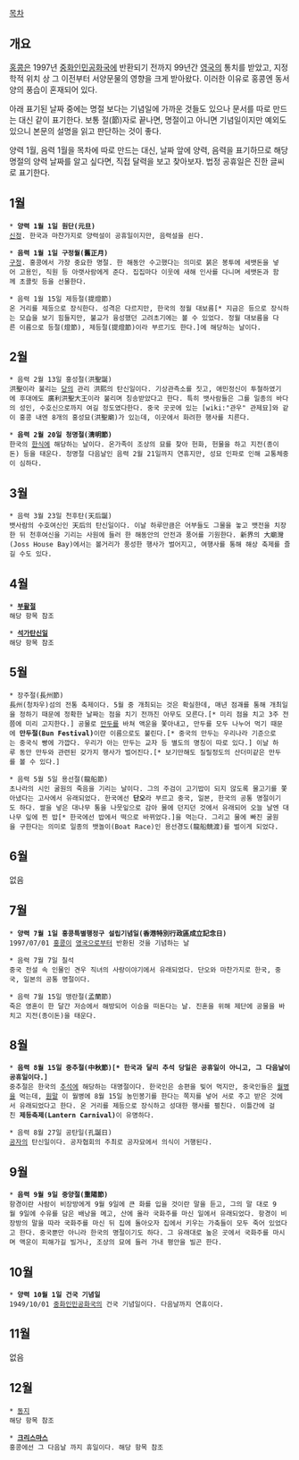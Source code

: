 [[목차]]

== 개요 ==
[[홍콩]]은 1997년 [[중화인민공화국]]에 반환되기 전까지 99년간 [[영국]]의 통치를 받았고, 지정학적 위치 상 그 이전부터 서양문물의 영향을 크게 받아왔다. 이러한 이유로 홍콩엔 동서양의 풍습이 혼재되어 있다.

아래 표기된 날짜 중에는 명절 보다는 기념일에 가까운 것들도 있으나 문서를 따로 만드는 대신 같이 표기한다. 보통 절(節)자로 끝나면, 명절이고 아니면 기념일이지만 예외도 있으니 본문의 설명을 읽고 판단하는 것이 좋다. 

양력 1월, 음력 1월을 목차에 따로 만드는 대신, 날짜 앞에 양력, 음력을 표기하므로 해당 명절의 양력 날짜를 알고 싶다면, 직접 달력을 보고 찾아보자. 법정 공휴일은 진한 글씨로 표기한다. 

== 1월 ==

 * '''양력 1월 1일 원단(元旦)'''
 [[신정]]. 한국과 마찬가지로 양력설이 공휴일이지만, 음력설을 쇤다.

 * '''음력 1월 1일 구정월(舊正月)'''
 [[구정]]. 홍콩에서 가장 중요한 명절. 한 해동안 수고했다는 의미로 붉은 봉투에 세뱃돈을 넣어 고용인, 직원 등 아랫사람에게 준다. 집집마다 이웃에 새해 인사를 다니며 세뱃돈과 함께 초콜릿 등을 선물한다.

 * 음력 1월 15일 제등절(提燈節)
 온 거리를 제등으로 장식한다. 성격은 다르지만, 한국의 정월 대보름[* 지금은 등으로 장식하는 모습을 보기 힘들지만, 불교가 융성했던 고려초기에는 볼 수 있었다. 정월 대보름을 다른 이름으로 등절(燈節), 제등절(提燈節)이라 부르기도 한다.]에 해당하는 날이다.

== 2월 ==

 * 음력 2월 13일 홍성절(洪聖誕)
 洪聖이라 불리는 [[당]]의 관리 洪熙의 탄신일이다. 기상관측소를 짓고, 애민정신이 투철하였기에 후대에도 廣利洪聖大王이라 불리며 칭송받았다고 한다. 특히 뱃사람들은 그를 일종의 바다의 성인, 수호신으로까지 여길 정도였다한다. 중국 곳곳에 있는 [wiki:"관우" 관제묘]와 같이 홍콩 내엔 8개의 홍성묘(洪聖廟)가 있는데, 이곳에서 화려한 행사를 치른다. 

 * '''음력 2월 20일 청명절(淸明節)'''
 한국의 [[한식]]에 해당하는 날이다. 온가족이 조상의 묘를 찾아 헌화, 헌물을 하고 지전(종이돈) 등을 태운다. 청명절 다음날인 음력 2월 21일까지 연휴지만, 성묘 인파로 인해 교통체중이 심하다.

== 3월 ==

 * 음력 3월 23일 천후탄(天后誕)
 뱃사람의 수호여신인 天后의 탄신일이다. 이날 하루만큼은 어부들도 그물을 놓고 뱃전을 치장한 뒤 천후여신을 기리는 사원에 들러 한 해동안의 안전과 풍어를 기원한다. 新界의 大廟灣(Joss House Bay)에서는 볼거리가 풍성한 행사가 벌어지고, 여행사를 통해 해상 축제를 즐길 수도 있다.

== 4월 ==

 * '''[[부활절]]'''
 해당 항목 참조 

 * '''[[석가탄신일]]'''
 해당 항목 참조

== 5월 ==

 * 장주절(長州節)
 長州(청차우)섬의 전통 축제이다. 5월 중 개최되는 것은 확실한데, 매년 점괘를 통해 개최일을 정하기 때문에 정확한 날짜는 점을 치기 전까진 아무도 모른다.[* 미리 점을 치고 3주 전쯤에 미리 고지한다.] 공물로 [[만두]]를 바쳐 액운을 쫓아내고, 만두를 모두 나누어 먹기 때문에 '''만두절(Bun Festival)'''이란 이름으로도 불린다.[* 중국의 만두는 우리나라 기준으로는 중국식 빵에 가깝다. 우리가 아는 만두는 교자 등 별도의 명칭이 따로 있다.] 이날 하루 동안 만두와 관련된 갖가지 행사가 벌어진다.[* 보기만해도 질릴정도의 산더미같은 만두를 볼 수 있다.]

 * 음력 5월 5일 용선절(龍船節)
 초나라의 시인 굴원의 죽음을 기리는 날이다. 그의 주검이 고기밥이 되지 않도록 물고기를 쫓아냈다는 고사에서 유래되었다. 한국에선 '''단오'''라 부르고 중국, 일본, 한국의 공통 명절이기도 하다. 쌀을 넣은 대나무 통을 나뭇잎으로 감아 물에 던지던 것에서 유래되어 오늘 날엔 대나무 잎에 찐 밥[* 한국에선 밥에서 떡으로 바뀌었다.]을 먹는다. 그리고 물에 빠진 굴원을 구한다는 의미로 일종의 뱃놀이(Boat Race)인 용선경도(龍船競渡)를 벌이게 되었다.

== 6월 ==

없음

== 7월 ==

 * '''양력 7월 1일 홍콩특별행정구 설립기념일(香港特別行政區成立記念日)'''
 1997/07/01 [[홍콩]]이 [[영국]]으로부터 반환된 것을 기념하는 날

 * 음력 7월 7일 칠석
 중국 전설 속 인물인 견우 직녀의 사랑이야기에서 유래되었다. 단오와 마찬가지로 한국, 중국, 일본의 공통 명절이다. 

 * 음력 7월 15일 맹란절(孟蘭節)
 죽은 영혼이 한 달간 저승에서 해방되어 이승을 떠돈다는 날. 진혼을 위해 제단에 공물을 바치고 지전(종이돈)을 태운다.

== 8월 ==

 * '''음력 8월 15일 중추절(中秋節)[* 한국과 달리 추석 당일은 공휴일이 아니고, 그 다음날이 공휴일이다.]'''
 중추절은 한국의 [[추석]]에 해당하는 대명절이다. 한국인은 송편을 빚어 먹지만, 중국인들은 [[월병]]을 먹는데, [[원]]말 이 월병에 8월 15일 농민봉기를 한다는 쪽지를 넣어 서로 주고 받은 것에서 유래되었다고 한다. 온 거리를 제등으로 장식하고 성대한 행사를 펼친다. 이틀간에 걸친 '''제등축제(Lantern Carnival)'''이 유명하다. 

 * 음력 8월 27일 공탄일(孔誕日)
 [[공자]]의 탄신일이다. 공자협회의 주최로 공자묘에서 의식이 거행된다.

== 9월 ==
 
 * '''음력 9월 9일 중양절(重陽節)'''
 항경이란 사람이 비장방에게 9월 9일에 큰 화를 입을 것이란 말을 듣고, 그의 말 대로 9월 9일에 수유를 담은 배낭을 메고, 산에 올라 국화주를 마신 일에서 유래되었다. 항경이 비장방의 말을 따라 국화주를 마신 뒤 집에 돌아오자 집에서 키우는 가축들이 모두 죽어 있었다고 한다. 중국뿐만 아니라 한국의 명절이기도 하다. 그 유래대로 높은 곳에서 국화주를 마시며 액운이 피해가길 빌거나, 조상의 묘에 들러 가내 평안을 빌곤 한다. 

== 10월 ==

 * '''양력 10월 1일 건국 기념일'''
 1949/10/01 [[중화인민공화국]]의 건국 기념일이다. 다음날까지 연휴이다.


== 11월 ==

없음

== 12월 ==

 * [[동지]]
 해당 항목 참조

 * '''[[크리스마스]]'''
 홍콩에선 그 다음날 까지 휴일이다. 해당 항목 참조

